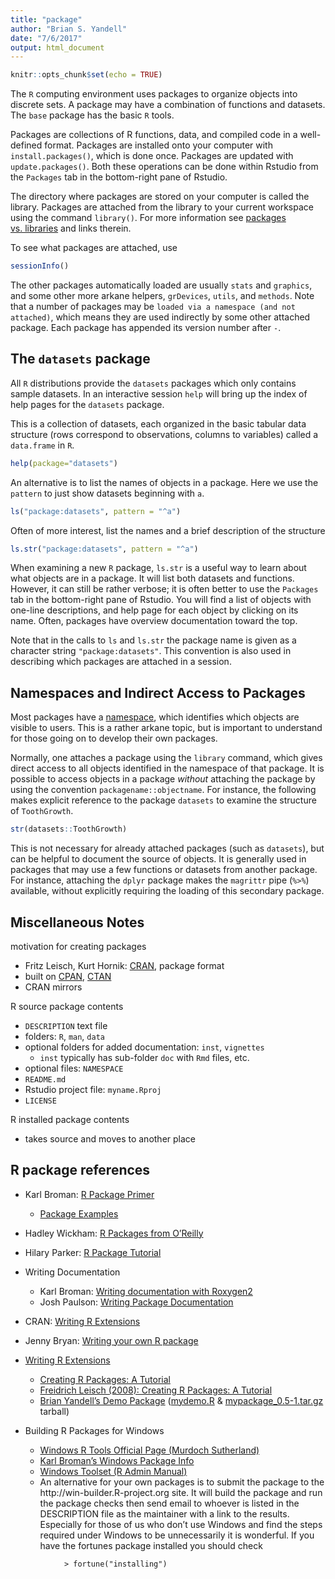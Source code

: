 ```yaml
---
title: "package"
author: "Brian S. Yandell"
date: "7/6/2017"
output: html_document
---
```


```r
knitr::opts_chunk$set(echo = TRUE)
```

The `R` computing environment uses packages to organize objects into discrete sets. A package may have a combination of functions and datasets. The `base` package has the basic `R` tools.

Packages are collections of R functions, data, and compiled code in a well-defined format. Packages are installed onto your computer with `install.packages()`, which is done once. Packages are updated with `update.packages()`. Both these operations can be done within Rstudio from the `Packages` tab in the bottom-right pane of Rstudio.

The directory where packages are stored on your computer is called the library. Packages are attached from the library to your current workspace using the command `library()`. For more information see [packages vs. libraries](https://www.r-bloggers.com/packages-v-libraries-in-r/) and links therein.

To see what packages are attached, use

```r
sessionInfo()
```

The other packages automatically loaded are usually `stats` and `graphics`, and some other more arkane helpers, `grDevices`, `utils`, and `methods`.
Note that a number of packages may be `loaded via a namespace (and not attached)`, which means they are used indirectly by some other attached package. Each package has appended its version number after `-`.

## The `datasets` package

All `R` distributions provide the `datasets` packages which only contains sample datasets.
In an interactive session `help` will bring up the index of help pages for the `datasets` package.

This is a collection of datasets, each organized in the basic tabular data structure (rows correspond to observations, columns to variables) called a `data.frame` in `R`.

```r
help(package="datasets")
```

An alternative is to list the names of objects in a package. Here we use the `pattern` to just show datasets beginning with `a`.

```r
ls("package:datasets", pattern = "^a")
```

Often of more interest, list the names and a brief description of the structure

```r
ls.str("package:datasets", pattern = "^a")
```

When examining a new `R` package, `ls.str` is a useful way to learn about what objects are in a package. It will list both datasets and functions. However, it can still be rather verbose; it is often better to use the `Packages` tab in the bottom-right pane of Rstudio. You will find a list of objects with one-line descriptions, and help page for each object by clicking on its name. Often, packages have overview documentation toward the top.

Note that in the calls to `ls` and `ls.str` the package name is given as a character string `"package:datasets"`.  This convention is also used in describing which packages are attached in a session. 

## Namespaces and Indirect Access to Packages

Most packages have a [namespace](http://r-pkgs.had.co.nz/namespace.html), which identifies which objects are visible to users. This is a rather arkane topic, but is important to understand for those going on to develop their own packages.

Normally, one attaches a package using the `library` command, which gives direct access to all objects identified in the namespace of that package. It is possible to access objects in a package _without_ attaching the package by using the convention `packagename::objectname`. For instance, the following makes explicit reference to the package `datasets` to examine the structure of `ToothGrowth`.

```r
str(datasets::ToothGrowth)
```

This is not necessary for already attached packages (such as `datasets`), but can be helpful to document the source of objects. It is generally used in packages that may use a few functions or datasets from another package. For instance, attaching the `dplyr` package makes the `magrittr` pipe (`%>%`) available, without explicitly requiring the loading of this secondary package.

## Miscellaneous Notes

motivation for creating packages

- Fritz Leisch, Kurt Hornik: [CRAN](https://cran.r-project.org/), package format
- built on [CPAN](http://www.cpan.org/), [CTAN](https://www.ctan.org/?lang=en)
- CRAN mirrors


R source package contents

- `DESCRIPTION` text file
- folders: `R`, `man`, `data`
- optional folders for added documentation: `inst`, `vignettes`
    + `inst` typically has sub-folder `doc` with `Rmd` files, etc.
- optional files: `NAMESPACE`
- `README.md`
- Rstudio project file: `myname.Rproj`
- `LICENSE`

R installed package contents

- takes source and moves to another place

##  R package references

- Karl Broman: [R Package Primer](http://kbroman.org/pkg_primer/)
    + [Package Examples](https://github.com/kbroman/pkg_primer/tree/gh-pages/example)
- Hadley Wickham: [R Packages from O’Reilly](http://r-pkgs.had.co.nz/)
- Hilary Parker: [R Package Tutorial](http://hilaryparker.com/2014/04/29/writing-an-r-package-from-scratch/)
- Writing Documentation
    + Karl Broman: [Writing documentation with Roxygen2](http://kbroman.org/pkg_primer/pages/docs.html)
    + Josh Paulson: [Writing Package Documentation](https://support.rstudio.com/hc/en-us/articles/200532317-Writing-Package-Documentation)
- CRAN: [Writing R Extensions](https://cran.r-project.org/doc/manuals/r-release/R-exts.html)
- Jenny Bryan: [Writing your own R package](http://stat545-ubc.github.io/packages00_index.html)

-   [Writing R
    Extensions](http://cran.r-project.org/doc/manuals/R-exts.pdf)
    +   [Creating R Packages: A
        Tutorial](http://blog.revolutionanalytics.com/2009/08/creating-r-packages-a-tutorial-draft.html)
    +   [Freidrich Leisch (2008): Creating R Packages: A
        Tutorial](http://epub.ub.uni-muenchen.de/6175/)
    +   [Brian Yandell's Demo
        Package](http://www.stat.wisc.edu/~yandell/mypackage)
        ([mydemo.R](http://www.stat.wisc.edu/~yandell/mypackage/inst/mynotes/mydemo.R)
        &
        [mypackage\_0.5-1.tar.gz](http://www.stat.wisc.edu/~yandell/mypackage_0.5-1.tar.gz)
        tarball)
-   Building R Packages for Windows
    +   [Windows R Tools Official Page (Murdoch
        Sutherland)](http://www.murdoch-sutherland.com/Rtools/)
    +   [Karl Broman's Windows Package
        Info](http://www.biostat.wisc.edu/~kbroman/Rintro/Rwinpack.html)
    +   [Windows Toolset (R Admin
        Manual)](http://cran.r-project.org/doc/manuals/R-admin.html#The-Windows-toolset)
    +   An alternative for your own packages is to submit the package to
        the http://win-builder.R-project.org site. It will build the
        package and run the package checks then send email to whoever is
        listed in the DESCRIPTION file as the maintainer with a link to
        the results. Especially for those of us who don't use Windows
        and find the steps required under Windows to be unnecessarily it
        is wonderful. If you have the fortunes package installed you
        should check

```
            > fortune("installing")
```